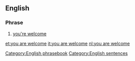 ==English==

===Phrase===
{{head|en|phrase|head=[[you]] [[are]] [[welcome]]}}

# {{formal}} [[you're welcome]]

[[Category:English phrasebook]]
[[Category:English sentences]]
[[et:you are welcome]]
[[it:you are welcome]]
[[nl:you are welcome]]